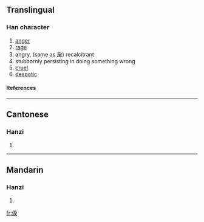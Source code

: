 ==Translingual==
===Han character===
{{Han char|rn=9|rad=人|as=08|sn=10|four=|canj=人戈尸大 (OISK)}}
# [[anger]]
# [[rage]]
# angry, (same as [[戾]]) recalcitrant
# stubbornly persisting in doing something wrong
# [[cruel]]
# [[despotic]]
====References====
{{Han ref|kx=0107.240|hdz=10184.080|uh=3466|ud=13414}}

----
==Cantonese==
===Hanzi===
{{yue-hanzi|jyut=|y=leui6}}
# {{defn|Cantonese}}

----
==Mandarin==
===Hanzi===
{{cmn-hanzi|pin=[[lì]] ([[li4]])|wg=li<sup>4</sup>}}
# {{defn|Mandarin}}

[[fr:㑦]]